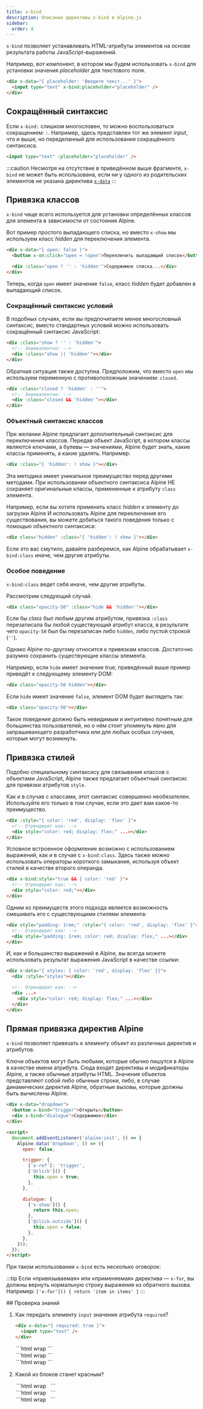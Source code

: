 ```yaml
---
title: x-bind
description: Описание директивы x-bind в Alpine.js
sidebar:
  order: 4
---
```



`x-bind` позволяет устанавливать HTML-атрибуты элементов на основе результата работы JavaScript-выражений.

Например, вот компонент, в котором мы будем использовать `x-bind` для установки значения _placeholder_ для текстового поля.

```html live "x-bind"
<div x-data="{ placeholder: 'Введите текст...' }">
  <input type="text" x-bind:placeholder="placeholder" />
</div>
```

## Сокращённый синтаксис

Если `x-bind:` слишком многословен, то можно воспользоваться сокращением: `:`. Например, здесь представлен тот же элемент _input_, что и выше, но переделанный для использования сокращённого синтаксиса.

```html ":placeholder"
<input type="text" :placeholder="placeholder" />
```

:::caution
Несмотря на отсутствие в приведённом выше фрагменте, `x-bind` не может быть использована, если ни у одного из родительских элементов не указана директива [`x-data`](/directives/data)
:::

## Привязка классов

`x-bind` чаще всего используется для установки определённых классов для элемента в зависимости от состояния Alpine.

Вот пример простого выпадающего списка, но вместо `x-show` мы используем класс _hidden_ для переключения элемента.

```html live "'hidden'"
<div x-data="{ open: false }">
  <button x-on:click="open = !open">Переключить выпадающий список</button>

  <div :class="open ? '' : 'hidden'">Содержимое списка...</div>
</div>
```

Теперь, когда `open` имеет значение `false`, класс _hidden_ будет добавлен в выпадающий список.

### Сокращённый синтаксис условий

В подобных случаях, если вы предпочитаете менее многословный синтаксис, вместо стандартных условий можно использовать сокращённый синтаксис JavaScript:

```html
<div :class="show ? '' : 'hidden'">
  <!-- Эквивалентно: -->
  <div :class="show || 'hidden'"></div>
</div>
```

Обратная ситуация также доступна. Предположим, что вместо `open` мы используем переменную с противоположным значением: `closed`.

```html
<div :class="closed ? 'hidden' : ''">
  <!-- Эквивалентно: -->
  <div :class="closed && 'hidden'"></div>
</div>
```

### Объектный синтаксис классов

При желании Alpine предлагает дополнительный синтаксис для переключения классов. Передав объект JavaScript, в котором классы являются ключами, а булевы — значениями, Alpine будет знать, какие классы применять, а какие удалять. Например:

```html "{ 'hidden': ! show }"
<div :class="{ 'hidden': ! show }"></div>
```

Эта методика имеет уникальное преимущество перед другими методами. При использовании объектного синтаксиса Alpine НЕ сохраняет оригинальные классы, примененные к атрибуту `class` элемента.

Например, если вы хотите применить класс _hidden_ к элементу до загрузки Alpine И использовать Alpine для переключения его существования, вы можете добиться такого поведения только с помощью объектного синтаксиса:

```html "{ 'hidden': ! show }"
<div class="hidden" :class="{ 'hidden': ! show }"></div>
```

Если это вас смутило, давайте разберемся, как Alpine обрабатывает `x-bind:class` иначе, чем другие атрибуты.

### Особое поведение

`x-bind:class` ведет себя иначе, чем другие атрибуты.

Рассмотрим следующий случай.

```html ":class"
<div class="opacity-50" :class="hide && 'hidden'"></div>
```

Если бы _class_ был любым другим атрибутом, привязка `:class` перезаписала бы любой существующий атрибут класса, в результате чего `opacity-50` был бы перезаписан либо `hidden`, либо пустой строкой (`''`).

Однако Alpine по-другому относится к привязкам классов. Достаточно разумно сохранить существующие классы элемента.

Например, если `hide` имеет значение true, приведённый выше пример приведёт к следующему элементу DOM:

```html
<div class="opacity-50 hidden"></div>
```

Если `hide` имеет значение `false`, элемент DOM будет выглядеть так:

```html
<div class="opacity-50"></div>
```

Такое поведение должно быть невидимым и интуитивно понятным для большинства пользователей, но о нём стоит упомянуть явно для запрашивающего разработчика или для любых особых случаев, которые могут возникнуть.

## Привязка стилей

Подобно специальному синтаксису для связывания классов с объектами JavaScript, Alpine также предлагает объектный синтаксис для привязки атрибутов `style`.

Как и в случае с классами, этот синтаксис совершенно необязателен. Используйте его только в том случае, если это дает вам какое-то преимущество.

```html "{ color: 'red', display: 'flex' }"
<div :style="{ color: 'red', display: 'flex' }">
  <!-- Отрендерит как: -->
  <div style="color: red; display: flex;" ...></div>
</div>
```

Условное встроенное оформление возможно с использованием выражений, как и в случае с `x-bind:class`. Здесь также можно использовать операторы короткого замыкания, используя объект стилей в качестве второго операнда.

```html
<div x-bind:style="true && { color: 'red' }">
  <!-- Отрендерит как: -->
  <div style="color: red;"></div>
</div>
```

Одним из преимуществ этого подхода является возможность смешивать его с существующими стилями элемента:

```html "style"
<div style="padding: 1rem;" :style="{ color: 'red', display: 'flex' }">
  <!-- Отрендерит как: -->
  <div style="padding: 1rem; color: red; display: flex;" ...></div>
</div>
```

И, как и большинство выражений в Alpine, вы всегда можете использовать результат выражения JavaScript в качестве ссылки:

```html "styles"
<div x-data="{ styles: { color: 'red', display: 'flex' }}">
  <div :style="styles"></div>

  <!-- Отрендерит как: -->
  <div ...>
    <div style="color: red; display: flex;" ...></div>
  </div>
</div>
```

## Прямая привязка директив Alpine

`x-bind` позволяет привязать к элементу объект из различных директив и атрибутов.

Ключи объектов могут быть любыми, которые обычно пишутся в Alpine в качестве имени атрибута. Сюда входят директивы и модификаторы Alpine, а также обычные атрибуты HTML. Значения объектов представляют собой либо обычные строки, либо, в случае динамических директив Alpine, обратные вызовы, которые должны быть вычислены Alpine.

```html live "dropdown"
<div x-data="dropdown">
  <button x-bind="trigger">Открыть</button>
  <div x-bind="dialogue">Содержимое</div>
</div>

<script>
  document.addEventListener('alpine:init', () => {
    Alpine.data('dropdown', () => ({
      open: false,

      trigger: {
        ['x-ref']: 'trigger',
        ['@click']() {
          this.open = true;
        },
      },

      dialogue: {
        ['x-show']() {
          return this.open;
        },
        ['@click.outside']() {
          this.open = false;
        },
      },
    }));
  });
</script>
```

При таком использовании `x-bind` есть несколько оговорок:

:::tip
Если «привязываемая» или «применяемая» директива — `x-for`, вы должны вернуть нормальную строку выражения из обратного вызова. Например: `['x-for']() { return 'item in items' }`
:::

<Box icon="question-mark">
## Проверка знаний

1. Как передать элементу `input` значение атрибута `required`?

    ```html wrap
    <div x-data="{ required: true }">
      <input type="text" />
    </div>
    ```

    <MultipleChoice>
      <Option>
         ```html wrap
         <input type="text" required="required" />
         ```
      </Option>
      <Option isCorrect>
         ```html wrap
         <input type="text" :required="required" />
         ```
      </Option>
      <Option isCorrect>
         ```html wrap
         <input type="text" x-bind:required="required" />
         ```
      </Option>
    </MultipleChoice>

2. Какой из блоков станет красным?

    <MultipleChoice>
      <Option>
         ```html wrap
         <div x-data :style="{ color: 'red' }">&nbsp;</div>
         ```
      </Option>
      <Option isCorrect>
         ```html wrap
         <div x-data :style="{ background: 'red' }">&nbsp;</div>
         ```
      </Option>
      <Option>
         ```html wrap
         <div x-data :class="{ 'red': true }">&nbsp;</div>
         ```
      </Option>
    </MultipleChoice>

</Box>